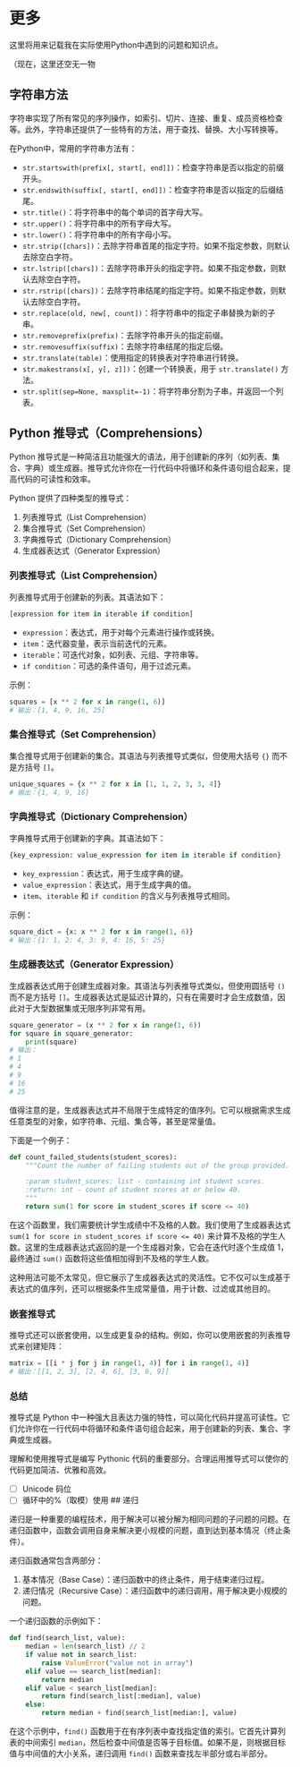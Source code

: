 # 更多

这里将用来记载我在实际使用Python中遇到的问题和知识点。

（现在，这里还空无一物

## 字符串方法

字符串实现了所有常见的序列操作，如索引、切片、连接、重复、成员资格检查等。此外，字符串还提供了一些特有的方法，用于查找、替换、大小写转换等。

在Python中，常用的字符串方法有：

- `str.startswith(prefix[, start[, end]])`：检查字符串是否以指定的前缀开头。
- `str.endswith(suffix[, start[, end]])`：检查字符串是否以指定的后缀结尾。
- `str.title()`：将字符串中的每个单词的首字母大写。
- `str.upper()`：将字符串中的所有字母大写。
- `str.lower()`：将字符串中的所有字母小写。
- `str.strip([chars])`：去除字符串首尾的指定字符。如果不指定参数，则默认去除空白字符。
- `str.lstrip([chars])`：去除字符串开头的指定字符。如果不指定参数，则默认去除空白字符。
- `str.rstrip([chars])`：去除字符串结尾的指定字符。如果不指定参数，则默认去除空白字符。
- `str.replace(old, new[, count])`：将字符串中的指定子串替换为新的子串。
- `str.removeprefix(prefix)`：去除字符串开头的指定前缀。
- `str.removesuffix(suffix)`：去除字符串结尾的指定后缀。
- `str.translate(table)`：使用指定的转换表对字符串进行转换。
- `str.makestrans(x[, y[, z]])`：创建一个转换表，用于 `str.translate()` 方法。
- `str.split(sep=None, maxsplit=-1)`：将字符串分割为子串，并返回一个列表。


## Python 推导式（Comprehensions）

Python 推导式是一种简洁且功能强大的语法，用于创建新的序列（如列表、集合、字典）或生成器。推导式允许你在一行代码中将循环和条件语句组合起来，提高代码的可读性和效率。

Python 提供了四种类型的推导式：

1. 列表推导式（List Comprehension）
2. 集合推导式（Set Comprehension）
3. 字典推导式（Dictionary Comprehension）
4. 生成器表达式（Generator Expression）

### 列表推导式（List Comprehension）

列表推导式用于创建新的列表。其语法如下：

```python
[expression for item in iterable if condition]
```

- `expression`：表达式，用于对每个元素进行操作或转换。
- `item`：迭代器变量，表示当前迭代的元素。
- `iterable`：可迭代对象，如列表、元组、字符串等。
- `if condition`：可选的条件语句，用于过滤元素。

示例：

```python
squares = [x ** 2 for x in range(1, 6)]
# 输出：[1, 4, 9, 16, 25]
```

### 集合推导式（Set Comprehension）

集合推导式用于创建新的集合。其语法与列表推导式类似，但使用大括号 `{}` 而不是方括号 `[]`。

```python
unique_squares = {x ** 2 for x in [1, 1, 2, 3, 3, 4]}
# 输出：{1, 4, 9, 16}
```

### 字典推导式（Dictionary Comprehension）

字典推导式用于创建新的字典。其语法如下：

```python
{key_expression: value_expression for item in iterable if condition}
```

- `key_expression`：表达式，用于生成字典的键。
- `value_expression`：表达式，用于生成字典的值。
- `item`、`iterable` 和 `if condition` 的含义与列表推导式相同。

示例：

```python
square_dict = {x: x ** 2 for x in range(1, 6)}
# 输出：{1: 1, 2: 4, 3: 9, 4: 16, 5: 25}
```

### 生成器表达式（Generator Expression）

生成器表达式用于创建生成器对象。其语法与列表推导式类似，但使用圆括号 `()` 而不是方括号 `[]`。生成器表达式是延迟计算的，只有在需要时才会生成数值，因此对于大型数据集或无限序列非常有用。

```python
square_generator = (x ** 2 for x in range(1, 6))
for square in square_generator:
    print(square)
# 输出：
# 1
# 4
# 9
# 16
# 25
```

值得注意的是，生成器表达式并不局限于生成特定的值序列。它可以根据需求生成任意类型的对象，如字符串、元组、集合等，甚至是常量值。

下面是一个例子：

```python
def count_failed_students(student_scores):
    """Count the number of failing students out of the group provided.

    :param student_scores: list - containing int student scores.
    :return: int - count of student scores at or below 40.
    """
    return sum(1 for score in student_scores if score <= 40)
```
在这个函数里，我们需要统计学生成绩中不及格的人数。我们使用了生成器表达式 `sum(1 for score in student_scores if score <= 40)` 来计算不及格的学生人数。这里的生成器表达式返回的是一个生成器对象，它会在迭代时逐个生成值 1，最终通过 `sum()` 函数将这些值相加得到不及格的学生人数。

这种用法可能不太常见，但它展示了生成器表达式的灵活性。它不仅可以生成基于表达式的值序列，还可以根据条件生成常量值，用于计数、过滤或其他目的。

### 嵌套推导式

推导式还可以嵌套使用，以生成更复杂的结构。例如，你可以使用嵌套的列表推导式来创建矩阵：

```python
matrix = [[i * j for j in range(1, 4)] for i in range(1, 4)]
# 输出：[[1, 2, 3], [2, 4, 6], [3, 6, 9]]
```

### 总结

推导式是 Python 中一种强大且表达力强的特性，可以简化代码并提高可读性。它们允许你在一行代码中将循环和条件语句组合起来，用于创建新的列表、集合、字典或生成器。

理解和使用推导式是编写 Pythonic 代码的重要部分。合理运用推导式可以使你的代码更加简洁、优雅和高效。

- [ ] Unicode 码位
- [ ] 循环中的%（取模）使用
## 递归

递归是一种重要的编程技术，用于解决可以被分解为相同问题的子问题的问题。在递归函数中，函数会调用自身来解决更小规模的问题，直到达到基本情况（终止条件）。

递归函数通常包含两部分：

1. 基本情况（Base Case）：递归函数中的终止条件，用于结束递归过程。
2. 递归情况（Recursive Case）：递归函数中的递归调用，用于解决更小规模的问题。

一个递归函数的示例如下：

```python
def find(search_list, value):
    median = len(search_list) // 2
    if value not in search_list:
        raise ValueError("value not in array")
    elif value == search_list[median]:
        return median
    elif value < search_list[median]:
        return find(search_list[:median], value)
    else:
        return median + find(search_list[median:], value)
```

在这个示例中，`find()` 函数用于在有序列表中查找指定值的索引。它首先计算列表的中间索引 `median`，然后检查中间值是否等于目标值。如果不是，则根据目标值与中间值的大小关系，递归调用 `find()` 函数来查找左半部分或右半部分。
